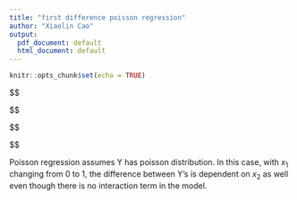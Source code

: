 ```yaml
---
title: "first difference poisson regression"
author: "Xiaolin Cao"
output:
  pdf_document: default
  html_document: default
---
```


```r
knitr::opts_chunk$set(echo = TRUE)
```

$$
\begin{aligned}
Y &= B_0 + B_1X_1 + B_2X_2 \\
\\
first\ difference: Y_2-Y_1 \\
\\
if\ first\ differences\ are\ constant,\ Y_2 - Y_1\ describes\ the\ first\ difference\ completely. \\
\\ 
when\ X_1 &= 0, Y_1 = B_0 + B_2X_2 \\
when\ X_1 &= 1, Y_2 = B_0 + B_1 + B_2X_2} \\
\\
Y_2 - Y_1 &= a
&=e^{B_0}e^{B_1}e^{B_2x_2} - e^{B_0}e^{B_2x_2} \\
&=e^{B_0}e^{B_2X_2}(e^{B_1} - 1) \\

\end{aligned}
$$



$$
\begin{aligned}
log(\frac{P(Y)}{1-P(Y)}) &= B_0 + B_1X_1 + B_2X_2 \\
\frac{P(Y)}{1-P(Y)} &=e^{B_0 + B_1X_1 + B_2X_2} \\
when\ X_1 &= 0, Y_1 = e^{B_0+B_2x_2} \\
when\ X_1 &= 1, Y_2=e^{B_0+B_1+B_2x_2} \\
\\
first\ difference: Y_2-Y_1 \\
\\
&=e^{B_0+B_1+B_2x_2} - e^{B_0+B_2x_2} \\
&=e^{B_0}e^{B_1}e^{B_2x_2} - e^{B_0}e^{B_2x_2} \\
&=e^{B_0}e^{B_2X_2}(e^{B_1} - 1) \\

\end{aligned}
$$

Poisson regression assumes Y has poisson distribution. In this case, with $x_1$ changing from 0 to 1, the difference between Y's is dependent on $x_2$ as well even though there is no interaction term in the model.
